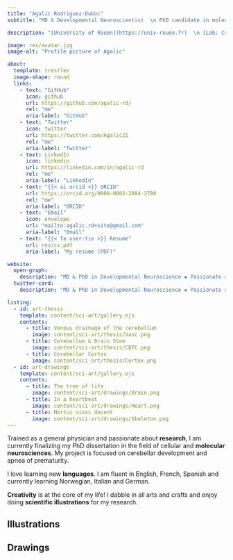 ```yaml
---
title: "Agalic Rodriguez-Duboc"
subtitle: "MD & Developmental Neuroscientist  \n PhD candidate in molecular and cellular neurosciences  \n Passionate about Science, Arts, and Books  \n {{< iconify twemoji flag-dominican-republic >}} ▪️ {{< iconify twemoji flag-france >}} ▪️ {{< iconify twemoji flag-united-states >}} ▪ {{< iconify twemoji flag-norway >}}"

description: "[University of Rouen](https://univ-rouen.fr)  \n [Lab: Cancer and Brain Genomics](https://irib.univ-rouen.fr/index.php?info=entites&id=69)"

image: res/avatar.jpg
image-alt: "Profile picture of Agalic"

about:
  template: trestles
  image-shape: round
  links:
    - text: "GitHub"
      icon: github
      url: https://github.com/agalic-rd/
      rel: "me"
      aria-label: "GitHub"
    - text: "Twitter"
      icon: twitter
      url: https://twitter.com/Agalic21
      rel: "me"
      aria-label: "Twitter"
    - text: LinkedIn
      icon: linkedin
      url: https://linkedin.com/in/agalic-rd
      rel: "me"
      aria-label: "LinkedIn"
    - text: "{{< ai orcid >}} ORCID"
      url: https://orcid.org/0000-0002-2084-3780
      rel: "me"
      aria-label: "ORCID"
    - text: "Email"
      icon: envelope
      url: "mailto:agalic.rd+site@gmail.com"
      aria-label: "Email"
    - text: "{{< fa user-tie >}} Resume"
      url: res/cv.pdf
      aria-label: "My resume (PDF)"

website:
  open-graph:
    description: "MD & PhD in Developmental Neuroscience ◈ Passionate about Science, Arts, and Books"
  twitter-card:
    description: "MD & PhD in Developmental Neuroscience ◈ Passionate about Science, Arts, and Books"

listing:
  - id: art-thesis
    template: content/sci-art/gallery.ejs
    contents:
      - title: Venous drainage of the cerebellum
        image: content/sci-art/thesis/Vasc.png
      - title: Cerebellum & Brain Stem
        image: content/sci-art/thesis/CBTC.png
      - title: Cerebellar Cortex
        image: content/sci-art/thesis/Cortex.png
  - id: art-drawings
    template: content/sci-art/gallery.ejs
    contents:
      - title: The tree of life
        image: content/sci-art/drawings/Brain.png
      - title: In a heartbeat
        image: content/sci-art/drawings/Heart.png
      - title: Mortui vivos docent
        image: content/sci-art/drawings/Skeleton.png
---
```


::: {.column-page}

Trained as a general physician and passionate about **research**, I am currently finalizing my PhD dissertation in the field of cellular
and **molecular neurosciences**. My project is focused on cerebellar development and apnea of prematurity.

I love learning new **languages**. I am fluent in English, French, Spanish and currently learning Norwegian, Italian and German.

**Creativity** is at the core of my life! I dabble in all arts and crafts and enjoy doing **scientific illustrations** for my research.

::::{.panel-tabset}

## Illustrations

:::::{#art-thesis}
:::::

## Drawings

:::::{#art-drawings}
:::::

::::

:::